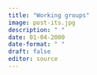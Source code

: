```yaml
---
title: "Working groups"
image: post-its.jpg
description: " " 
date: 01-04-2000
date-format: " "
draft: false
editor: source
---
```

